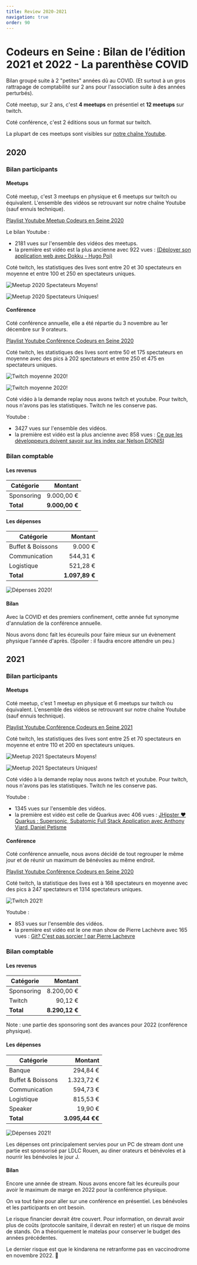 ```yaml
---
title: Review 2020-2021
navigation: true
order: 90
---
```


<OGImage path="/images/ces/social.jpg" />


# Codeurs en Seine : Bilan de l’édition 2021 et 2022 - La parenthèse COVID

Bilan groupé suite à 2 "petites" années dû au COVID. (Et surtout à un gros rattrapage de comptabilité sur 2 ans pour l'association suite à des années perturbés).

Coté meetup, sur 2 ans, c'est **4 meetups** en présentiel et **12 meetups** sur twitch.

Coté conférence, c'est 2 éditions sous un format sur twitch.

La plupart de ces meetups sont visibles sur [notre chaîne Youtube](https://www.youtube.com/channel/UCWujmG5rANxJI0nHbMFs08w/playlists).


## 2020

### Bilan participants

#### Meetups

Coté meetup, c'est 3 meetups en physique et 6 meetups sur twitch ou équivalent. L'ensemble des vidéos se retrouvant sur notre chaîne Youtube (sauf ennuis technique).

[Playlist Youtube Meetup Codeurs en Seine 2020](https://www.youtube.com/watch?v=8axzx3nM0e0&list=PLbbYL6fWx8WyAl5rcNoQYeZzrjCcJdmAH)

Le bilan Youtube :
* 2181 vues sur l'ensemble des vidéos des meetups.
* la première est vidéo est la plus ancienne avec 922 vues : [(Déployer son application web avec Dokku - Hugo Poi)](https://www.youtube.com/watch?v=8axzx3nM0e0) 

Coté twitch, les statistiques des lives sont entre 20 et 30 spectateurs en moyenne et entre 100 et 250 en spectateurs uniques. 

![Meetup 2020 Spectateurs Moyens!](/images/review/2020-meetups-moy.png)

![Meetup 2020 Spectateurs Uniques!](/images/review/2020-meetups-unique.png)

#### Conférence

Coté conférence annuelle, elle a été répartie du 3 novembre au 1er décembre sur 9 orateurs.

[Playlist Youtube Conférence Codeurs en Seine 2020](https://www.youtube.com/watch?v=fj_c-Fmfo68&list=PLbbYL6fWx8WzqlLF9Wqo8_2EZ0ws1JrOm)

Coté twitch, les statistiques des lives sont entre 50 et 175 spectateurs en moyenne avec des pics à 202 spectateurs et entre 250 et 475 en spectateurs uniques. 

![Twitch moyenne 2020!](/images/review/stats-2020-spectateurs-moyennes.png)

![Twitch moyenne 2020!](/images/review/stats-2020-spectateurs-uniques.png)

Coté vidéo à la demande replay nous avons twitch et youtube. Pour twitch, nous n'avons pas les statistiques. Twitch ne les conserve pas.

Youtube :
* 3427 vues sur l'ensemble des vidéos.
* la première est vidéo est la plus ancienne avec 858 vues : [Ce que les développeurs doivent savoir sur les index par Nelson DIONISI](https://www.youtube.com/watch?v=-C2js48fAQU) 

### Bilan comptable

#### Les revenus

| Catégorie |  Montant |
|---|---:|
| Sponsoring  | 9.000,00 € |
| **Total**  | **9.000,00 €** |

#### Les dépenses

| Catégorie |  Montant |
|---|---:|
| Buffet & Boissons  | 9.000 € |
| Communication | 544,31 € |
| Logistique | 521,28 € |
| **Total**  | **1.097,89 €** |

![Dépenses 2020!](/images/review/depenses-2020.png)

#### Bilan

Avec la COVID et des premiers confinement, cette année fut synonyme d'annulation de la conférence annuelle.

Nous avons donc fait les écureuils pour faire mieux sur un évènement physique l'année d'après. (Spoiler : il faudra encore attendre un peu.)

## 2021

### Bilan participants

#### Meetups

Coté meetup, c'est 1 meetup en physique et 6 meetups sur twitch ou équivalent. L'ensemble des vidéos se retrouvant sur notre chaîne Youtube (sauf ennuis technique).

[Playlist Youtube Conférence Codeurs en Seine 2021](https://www.youtube.com/watch?v=8WwTe0vLhgc&list=PLbbYL6fWx8WyrpLyK0kqpowYqTzBJHoCu)

Coté twitch, les statistiques des lives sont entre 25 et 70 spectateurs en moyenne et entre 110 et 200 en spectateurs uniques. 

![Meetup 2021 Spectateurs Moyens!](/images/review/2021-meetups-moy.png)

![Meetup 2021 Spectateurs Uniques!](/images/review/2021-meetups-unique.png)

Coté vidéo à la demande replay nous avons twitch et youtube. Pour twitch, nous n'avons pas les statistiques. Twitch ne les conserve pas.

Youtube :
* 1345 vues sur l'ensemble des vidéos.
* la première est vidéo est celle de Quarkus avec 406 vues : [JHipster ❤️ Quarkus : Supersonic, Subatomic Full Stack Application avec Anthony Viard, Daniel Petisme](https://www.youtube.com/watch?v=e3qWOZ8nY8s) 

#### Conférence

Coté conférence annuelle, nous avons décidé de tout regrouper le même jour et de réunir un maximum de bénévoles au même endroit.

[Playlist Youtube Conférence Codeurs en Seine 2020](https://www.youtube.com/watch?v=Gp7Y_mcRfR0&list=PLbbYL6fWx8Wx3Kt_z2vlarFciwwDwiHH7)

Coté twitch, la statistique des lives est à 168 spectateurs en moyenne avec des pics à 247 spectateurs et 1314 spectateurs uniques. 

![Twitch 2021!](/images/review/stats-2021.png)

Youtube :
* 853 vues sur l'ensemble des vidéos.
* la première est vidéo est le one man show de Pierre Lachèvre avec 165 vues : [Git? C'est pas sorcier ! par Pierre Lachevre](https://youtu.be/1d08MZdtP5w)  


### Bilan comptable

#### Les revenus

| Catégorie |  Montant |
|---|---:|
| Sponsoring  | 8.200,00 € |
| Twitch  | 90,12 € |
| **Total**  | **8.290,12 €** |

Note : une partie des sponsoring sont des avances pour 2022 (conférence physique).

#### Les dépenses

| Catégorie |  Montant |
|---|---:|
| Banque | 294,84 € |
| Buffet & Boissons  | 1.323,72 € |
| Communication | 594,73 € |
| Logistique | 815,53 € |
| Speaker | 19,90 € |
| **Total**  | **3.095,44 €€** |

![Dépenses 2021!](/images/review/depenses-2021.png)

Les dépenses ont principalement servies pour un PC de stream dont une partie est sponsorisé par LDLC Rouen, au diner orateurs et bénévoles et à nourrir les bénévoles le jour J.

#### Bilan

Encore une année de stream. Nous avons encore fait les écureuils pour avoir le maximum de marge en 2022 pour la conférence physique.

On va tout faire pour aller sur une conférence en présentiel. Les bénévoles et les participants en ont besoin.

Le risque financier devrait être couvert. Pour information, on devrait avoir plus de coûts (protocole sanitaire, il devrait en rester) et un risque de moins de stands. On a théoriquement le matelas pour conserver le budget des années précédentes.

Le dernier risque est que le kindarena ne retranforme pas en vaccinodrome en novembre 2022. 🤞